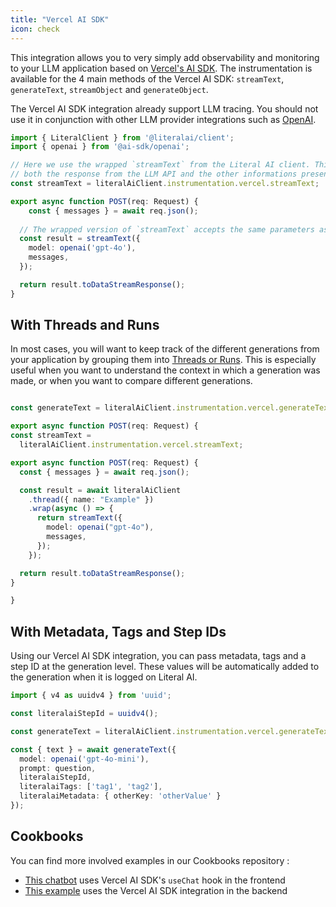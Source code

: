 ```yaml
---
title: "Vercel AI SDK"
icon: check
---
```


This integration allows you to very simply add observability and monitoring to your LLM application based on [Vercel's AI SDK](https://sdk.vercel.ai/docs/introduction). The instrumentation is available for the 4 main methods of the Vercel AI SDK: `streamText`, `generateText`, `streamObject` and `generateObject`.

<Tip>The Vercel AI SDK integration already support LLM tracing. You should not use it in conjunction with other LLM provider integrations such as [OpenAI](/integrations/openai).</Tip>

```typescript
import { LiteralClient } from '@literalai/client';
import { openai } from '@ai-sdk/openai';

// Here we use the wrapped `streamText` from the Literal AI client. This will allow us to automatically capture
// both the response from the LLM API and the other informations present in the response (latency, token counts, etc...).
const streamText = literalAiClient.instrumentation.vercel.streamText;

export async function POST(req: Request) {
    const { messages } = await req.json();
  
  // The wrapped version of `streamText` accepts the same parameters as the original function.
  const result = streamText({
    model: openai('gpt-4o'),
    messages,
  });

  return result.toDataStreamResponse();
}
```

## With Threads and Runs

In most cases, you will want to keep track of the different generations from your application by grouping them into [Threads or Runs](/guides/logs). This is especially useful when you want to understand the context in which a generation was made, or when you want to compare different generations.

```typescript TypeScript

const generateText = literalAiClient.instrumentation.vercel.generateText;

export async function POST(req: Request) {
const streamText =
  literalAiClient.instrumentation.vercel.streamText;

export async function POST(req: Request) {
  const { messages } = await req.json();

  const result = await literalAiClient
    .thread({ name: "Example" })
    .wrap(async () => {
      return streamText({
        model: openai("gpt-4o"),
        messages,
      });
    });

  return result.toDataStreamResponse();
}

}
```

## With Metadata, Tags and Step IDs

Using our Vercel AI SDK integration, you can pass metadata, tags and a step ID at the generation level.
These values will be automatically added to the generation when it is logged on Literal AI.

```typescript
import { v4 as uuidv4 } from 'uuid';

const literalaiStepId = uuidv4();

const generateText = literalAiClient.instrumentation.vercel.generateText;

const { text } = await generateText({
  model: openai('gpt-4o-mini'),
  prompt: question,
  literalaiStepId,
  literalaiTags: ['tag1', 'tag2'],
  literalaiMetadata: { otherKey: 'otherValue' }
});
```

## Cookbooks

You can find more involved examples in our Cookbooks repository :

* [This chatbot](https://github.com/Chainlit/literalai-cookbooks/blob/main/typescript/nextjs-openai) uses Vercel AI SDK's `useChat` hook in the frontend
* [This example](https://github.com/Chainlit/literalai-cookbooks/blob/main/typescript/vercel-ai-sdk) uses the Vercel AI SDK integration in the backend
